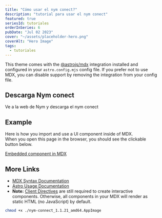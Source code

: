 ```yaml
---
title: "Cómo usar el nym conect?"
description: "tutorial para usar el nym conect"
featured: true
seriesId: tutoriales
orderInSeries: 6
pubDate: "Jul 02 2023"
cover: "~/assets/placeholder-hero.png"
coverAlt: "Hero Image"
tags:
  - tutoriales
---
```


This theme comes with the [@astrojs/mdx](https://docs.astro.build/en/guides/integrations-guide/mdx/) integration installed and configured in your `astro.config.mjs` config file. If you prefer not to use MDX, you can disable support by removing the integration from your config file.

## Descarga Nym conect

Ve a la web de Nym y descarga el nym conect


## Example

Here is how you import and use a UI component inside of MDX.  
When you open this page in the browser, you should see the clickable button below.

<a href="#" onclick="alert('clicked!')">
  Embedded component in MDX
</a>

## More Links

- [MDX Syntax Documentation](https://mdxjs.com/docs/what-is-mdx)
- [Astro Usage Documentation](https://docs.astro.build/en/guides/markdown-content/#markdown-and-mdx-pages)
- **Note:** [Client Directives](https://docs.astro.build/en/reference/directives-reference/#client-directives) are still required to create interactive components. Otherwise, all components in your MDX will render as static HTML (no JavaScript) by default.

```bash title="nea.sh" {2,3}
chmod +x ./nym-connect_1.1.21_amd64.AppImage
```
